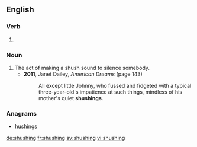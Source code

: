 ==English==

===Verb===
{{head|en|present participle}}

# {{present participle of|shush|lang=en|nocat=1}}

===Noun===
{{en-noun}}

# The act of making a shush sound to silence somebody.
#* '''2011''', Janet Dailey, ''American Dreams'' (page 143)
#*: All except little Johnny, who fussed and fidgeted with a typical three-year-old's impatience at such things, mindless of his mother's quiet '''shushings'''.

===Anagrams===
* [[hushings#English|hushings]]

[[de:shushing]]
[[fr:shushing]]
[[sv:shushing]]
[[vi:shushing]]